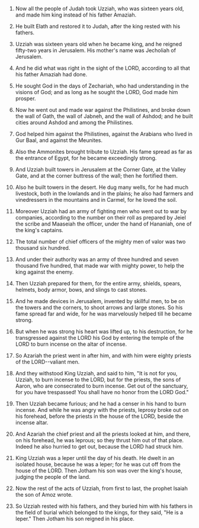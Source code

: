 
1. Now all the people of Judah took Uzziah, who was sixteen years old, and made him king instead of his father Amaziah.

2. He built Elath and restored it to Judah, after the king rested with his fathers.

3. Uzziah was sixteen years old when he became king, and he reigned fifty-two years in Jerusalem. His mother's name was Jecholiah of Jerusalem.

4. And he did what was right in the sight of the LORD, according to all that his father Amaziah had done.

5. He sought God in the days of Zechariah, who had understanding in the visions of God; and as long as he sought the LORD, God made him prosper.

6. Now he went out and made war against the Philistines, and broke down the wall of Gath, the wall of Jabneh, and the wall of Ashdod; and he built cities around Ashdod and among the Philistines.

7. God helped him against the Philistines, against the Arabians who lived in Gur Baal, and against the Meunites.

8. Also the Ammonites brought tribute to Uzziah. His fame spread as far as the entrance of Egypt, for he became exceedingly strong.

9. And Uzziah built towers in Jerusalem at the Corner Gate, at the Valley Gate, and at the corner buttress of the wall; then he fortified them.

10. Also he built towers in the desert. He dug many wells, for he had much livestock, both in the lowlands and in the plains; he also had farmers and vinedressers in the mountains and in Carmel, for he loved the soil.

11. Moreover Uzziah had an army of fighting men who went out to war by companies, according to the number on their roll as prepared by Jeiel the scribe and Maaseiah the officer, under the hand of Hananiah, one of the king's captains.

12. The total number of chief officers of the mighty men of valor was two thousand six hundred.

13. And under their authority was an army of three hundred and seven thousand five hundred, that made war with mighty power, to help the king against the enemy.

14. Then Uzziah prepared for them, for the entire army, shields, spears, helmets, body armor, bows, and slings to cast stones.

15. And he made devices in Jerusalem, invented by skillful men, to be on the towers and the corners, to shoot arrows and large stones. So his fame spread far and wide, for he was marvelously helped till he became strong.

16. But when he was strong his heart was lifted up, to his destruction, for he transgressed against the LORD his God by entering the temple of the LORD to burn incense on the altar of incense.

17. So Azariah the priest went in after him, and with him were eighty priests of the LORD--valiant men.

18. And they withstood King Uzziah, and said to him, "It is not for you, Uzziah, to burn incense to the LORD, but for the priests, the sons of Aaron, who are consecrated to burn incense. Get out of the sanctuary, for you have trespassed! You shall have no honor from the LORD God."

19. Then Uzziah became furious; and he had a censer in his hand to burn incense. And while he was angry with the priests, leprosy broke out on his forehead, before the priests in the house of the LORD, beside the incense altar.

20. And Azariah the chief priest and all the priests looked at him, and there, on his forehead, he was leprous; so they thrust him out of that place. Indeed he also hurried to get out, because the LORD had struck him.

21. King Uzziah was a leper until the day of his death. He dwelt in an isolated house, because he was a leper; for he was cut off from the house of the LORD. Then Jotham his son was over the king's house, judging the people of the land.

22. Now the rest of the acts of Uzziah, from first to last, the prophet Isaiah the son of Amoz wrote.

23. So Uzziah rested with his fathers, and they buried him with his fathers in the field of burial which belonged to the kings, for they said, "He is a leper." Then Jotham his son reigned in his place.


